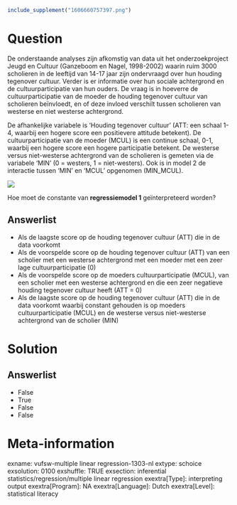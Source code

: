 ```r
include_supplement("1606660757397.png")
```

Question
========
De onderstaande analyses zijn afkomstig van data uit het
onderzoekproject Jeugd en Cultuur (Ganzeboom en Nagel, 1998-2002) waarin
ruim 3000 scholieren in de leeftijd van 14-17 jaar zijn ondervraagd over
hun houding tegenover cultuur. Verder is er informatie over hun sociale
achtergrond en de cultuurparticipatie van hun ouders. De vraag is in
hoeverre de cultuurparticipatie van de moeder de houding tegenover
cultuur van scholieren beïnvloedt, en of deze invloed verschilt tussen
scholieren van westerse en niet westerse achtergrond.  
  
De afhankelijke variabele is ‘Houding tegenover cultuur’ (ATT: een
schaal 1-4, waarbij een hogere score een positievere attitude betekent).
De cultuurparticipatie van de moeder (MCUL) is een continue schaal, 0-1,
waarbij een hogere score een hogere participatie betekent. De westerse
versus niet-westerse achtergrond van de scholieren is gemeten via de
variabele ‘MIN’ (0 = westers, 1 = niet-westers). Ook is in model 2 de
interactie tussen ‘MIN’ en ‘MCUL’ opgenomen (MIN\_MCUL).  
  
![](1606660757397.png)
  
Hoe moet de constante van **regressiemodel 1** geïnterpreteerd worden?

Answerlist
----------
* Als de laagste score op de houding tegenover cultuur (ATT) die in de
  data voorkomt
* Als de voorspelde score op de houding tegenover cultuur (ATT) van een
  scholier met een westerse achtergrond met een moeder met een zeer lage
  cultuurparticipatie (0)
* Als de voorspelde score op de moeders cultuurparticipatie (MCUL), van
  een scholier met een westerse achtergrond en die een zeer negatieve
  houding tegenover cultuur heeft (ATT = 0)
* Als de laagste score op de houding tegenover cultuur (ATT) die in de
  data voorkomt waarbij constant gehouden is op moeders
  cultuurparticipatie (MCUL) en de westerse versus niet-westerse
  achtergrond van de scholier (MIN)

Solution
========










Answerlist
----------
* False
* True
* False
* False

Meta-information
================
exname: vufsw-multiple linear regression-1303-nl
extype: schoice
exsolution: 0100
exshuffle: TRUE
exsection: inferential statistics/regression/multiple linear regression
exextra[Type]: interpreting output
exextra[Program]: NA
exextra[Language]: Dutch
exextra[Level]: statistical literacy

